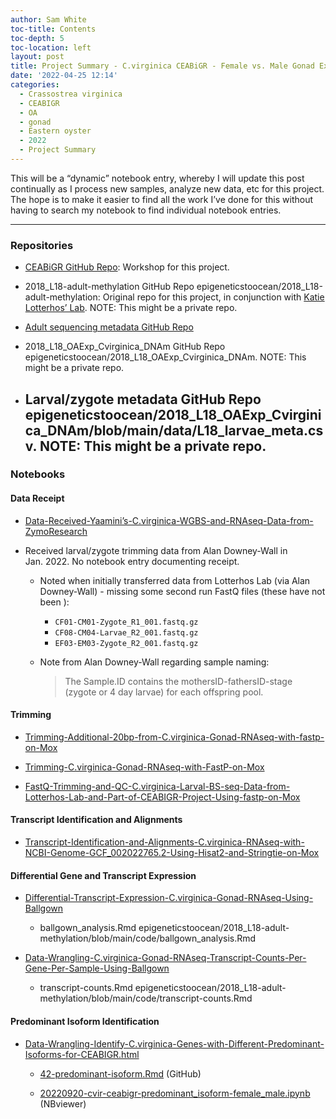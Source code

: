 ```yaml
---
author: Sam White
toc-title: Contents
toc-depth: 5
toc-location: left
layout: post
title: Project Summary - C.virginica CEABiGR - Female vs. Male Gonad Exposed to OA
date: '2022-04-25 12:14'
categories: 
  - Crassostrea virginica
  - CEABIGR
  - OA
  - gonad
  - Eastern oyster 
  - 2022
  - Project Summary
---
```

This will be a “dynamic” notebook entry, whereby I will update this post continually as I process new samples, analyze new data, etc for this project. The hope is to make it easier to find all the work I’ve done for this without having to search my notebook to find individual notebook entries.

---

### Repositories

- [CEABiGR GitHub Repo](https://github.com/sr320/ceabigr): Workshop for this project.

- 2018_L18-adult-methylation GitHub Repo epigeneticstoocean/2018_L18-adult-methylation: Original repo for this project, in conjunction with [Katie Lotterhos' Lab](https://cos.northeastern.edu/people/katie-lotterhos/). NOTE: This might be a private repo.

- [Adult sequencing metadata GitHub Repo](https://github.com/RobertsLab/project-oyster-comparative-omics/tree/master/metadata)

- 2018_L18_OAExp_Cvirginica_DNAm GitHub Repo epigeneticstoocean/2018_L18_OAExp_Cvirginica_DNAm. NOTE: This might be a private repo.

- Larval/zygote metadata GitHub Repo epigeneticstoocean/2018_L18_OAExp_Cvirginica_DNAm/blob/main/data/L18_larvae_meta.csv. NOTE: This might be a private repo.
---

### Notebooks

#### Data Receipt

- [Data-Received-Yaamini's-C.virginica-WGBS-and-RNAseq-Data-from-ZymoResearch](../../2021/2021-05-28-Data-Received---Yaaminis-C.virginica-WGBS-and-RNAseq-Data-from-ZymoResearch/index.qmd)

- Received larval/zygote trimming data from Alan Downey-Wall in Jan. 2022. No notebook entry documenting receipt.

  - Noted when initially transferred data from Lotterhos Lab (via Alan Downey-Wall) - missing some second run FastQ files (these have not been ):

    - `CF01-CM01-Zygote_R1_001.fastq.gz`
    - `CF08-CM04-Larvae_R2_001.fastq.gz`
    - `EF03-EM03-Zygote_R2_001.fastq.gz`  

  - Note from Alan Downey-Wall regarding sample naming:

    >  The Sample.ID​ contains the mothersID-fathersID-stage (zygote or 4 day larvae) for each offspring pool.

#### Trimming

- [Trimming-Additional-20bp-from-C.virginica-Gonad-RNAseq-with-fastp-on-Mox](../2022-02-24-Trimming---Additional-20bp-from-C.virginica-Gonad-RNAseq-with-fastp-on-Mox/index.qmd)

- [Trimming-C.virginica-Gonad-RNAseq-with-FastP-on-Mox](../../2021/2021-07-14-Trimming---C.virginica-Gonad-RNAseq-with-FastP-on-Mox/index.qmd)

- [FastQ-Trimming-and-QC-C.virginica-Larval-BS-seq-Data-from-Lotterhos-Lab-and-Part-of-CEABIGR-Project-Using-fastp-on-Mox](../2022-08-29-FastQ-Trimming-and-QC---C.virginica-Larval-BS-seq-Data-from-Lotterhos-Lab-and-Part-of-CEABIGR-Project-Using-fastp-on-Mox/index.qmd)

#### Transcript Identification and Alignments
- [Transcript-Identification-and-Alignments-C.virginica-RNAseq-with-NCBI-Genome-GCF_002022765.2-Using-Hisat2-and-Stringtie-on-Mox](../2022-02-25-Transcript-Identification-and-Alignments---C.virginica-RNAseq-with-NCBI-Genome-GCF_002022765.2-Using-Hisat2-and-Stringtie-on-Mox/index.qmd)

#### Differential Gene and Transcript Expression

- [Differential-Transcript-Expression-C.virginica-Gonad-RNAseq-Using-Ballgown](../../2021/2021-10-26-Differential-Transcript-Expression---C.virginica-Gonad-RNAseq-Using-Ballgown/index.qmd)

  - ballgown_analysis.Rmd epigeneticstoocean/2018_L18-adult-methylation/blob/main/code/ballgown_analysis.Rmd

- [Data-Wrangling-C.virginica-Gonad-RNAseq-Transcript-Counts-Per-Gene-Per-Sample-Using-Ballgown](../2022-01-27-Data-Wrangling---C.virginica-Gonad-RNAseq-Transcript-Counts-Per-Gene-Per-Sample-Using-Ballgown/index.qmd)

  - transcript-counts.Rmd epigeneticstoocean/2018_L18-adult-methylation/blob/main/code/transcript-counts.Rmd

#### Predominant Isoform Identification

- [Data-Wrangling-Identify-C.virginica-Genes-with-Different-Predominant-Isoforms-for-CEABIGR.html](../2022-09-20-Data-Wrangling---Identify-C.virginica-Genes-with-Different-Predominant-Isoforms-for-CEABIGR/index.qmd)

  - [42-predominant-isoform.Rmd](https://github.com/sr320/ceabigr/blob/de4b19a048ea782e6b9a67bce138bb962e35349b/code/42-predominant-isoform.Rmd) (GitHub)

  - [20220920-cvir-ceabigr-predominant_isoform-female_male.ipynb](https://nbviewer.org/github/sr320/ceabigr/blob/main/code/42-predominant_isoform-female_male.ipynb) (NBviewer)